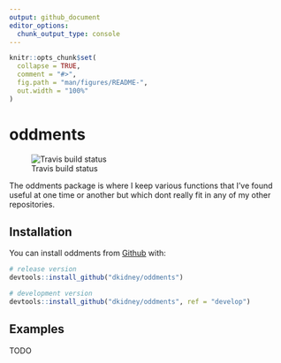 ```yaml
---
output: github_document
editor_options: 
  chunk_output_type: console
---
```


<!-- README.md is generated from README.Rmd. Please edit that file -->

```r
knitr::opts_chunk$set(
  collapse = TRUE,
  comment = "#>",
  fig.path = "man/figures/README-",
  out.width = "100%"
)
```

# oddments

![Travis build status](https://travis-ci.org/dkidney/oddments.svg?branch=develop)

The oddments package is where I keep various functions that I've found useful at one time or another but which dont really fit in any of my other repositories.

## Installation

You can install oddments from [Github](https://www.github.com/dkidney/oddments) with:

``` r
# release version
devtools::install_github("dkidney/oddments")

# development version
devtools::install_github("dkidney/oddments", ref = "develop")
```

## Examples

TODO

